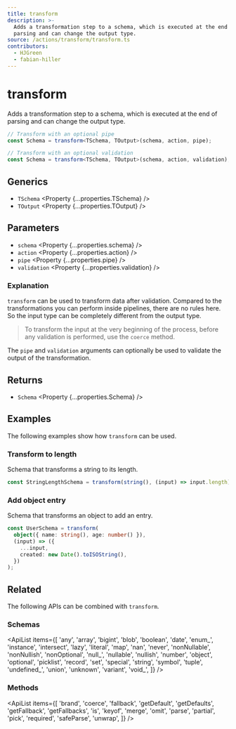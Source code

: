 ```yaml
---
title: transform
description: >-
  Adds a transformation step to a schema, which is executed at the end of
  parsing and can change the output type.
source: /actions/transform/transform.ts
contributors:
  - HJGreen
  - fabian-hiller
---
```



# transform

Adds a transformation step to a schema, which is executed at the end of parsing and can change the output type.

```ts
// Transform with an optional pipe
const Schema = transform<TSchema, TOutput>(schema, action, pipe);

// Transform with an optional validation
const Schema = transform<TSchema, TOutput>(schema, action, validation);
```

## Generics

- `TSchema` <Property {...properties.TSchema} />
- `TOutput` <Property {...properties.TOutput} />

## Parameters

- `schema` <Property {...properties.schema} />
- `action` <Property {...properties.action} />
- `pipe` <Property {...properties.pipe} />
- `validation` <Property {...properties.validation} />

### Explanation

`transform` can be used to transform data after validation. Compared to the transformations you can perform inside <Link href="/guides/pipelines/">pipelines</Link>, there are no rules here. So the input type can be completely different from the output type.

> To transform the input at the very beginning of the process, before any validation is performed, use the <Link href="../coerce/">`coerce`</Link> method.

The `pipe` and `validation` arguments can optionally be used to validate the output of the transformation.

## Returns

- `Schema` <Property {...properties.Schema} />

## Examples

The following examples show how `transform` can be used.

### Transform to length

Schema that transforms a string to its length.

```ts
const StringLengthSchema = transform(string(), (input) => input.length);
```

### Add object entry

Schema that transforms an object to add an entry.

```ts
const UserSchema = transform(
  object({ name: string(), age: number() }),
  (input) => ({
    ...input,
    created: new Date().toISOString(),
  })
);
```

## Related

The following APIs can be combined with `transform`.

### Schemas

<ApiList
  items={[
    'any',
    'array',
    'bigint',
    'blob',
    'boolean',
    'date',
    'enum_',
    'instance',
    'intersect',
    'lazy',
    'literal',
    'map',
    'nan',
    'never',
    'nonNullable',
    'nonNullish',
    'nonOptional',
    'null_',
    'nullable',
    'nullish',
    'number',
    'object',
    'optional',
    'picklist',
    'record',
    'set',
    'special',
    'string',
    'symbol',
    'tuple',
    'undefined_',
    'union',
    'unknown',
    'variant',
    'void_',
  ]}
/>

### Methods

<ApiList
  items={[
    'brand',
    'coerce',
    'fallback',
    'getDefault',
    'getDefaults',
    'getFallback',
    'getFallbacks',
    'is',
    'keyof',
    'merge',
    'omit',
    'parse',
    'partial',
    'pick',
    'required',
    'safeParse',
    'unwrap',
  ]}
/>
